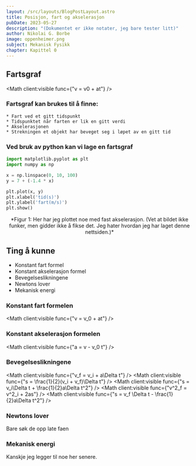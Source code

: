 ```yaml
---
layout: /src/layouts/BlogPostLayout.astro
title: Posisjon, fart og akselerasjon
pubDate: 2023-05-27
description: "(Dokumentet er ikke notater, jeg bare tester litt)"
author: Nikolai G. Borbe
image: oppenheimer.png
subject: Mekanisk Fysikk
chapter: Kapittel 0
---
```


## Fartsgraf
<Math client:visible func={"v = v0 + at"} />

### Fartsgraf kan brukes til å finne:
    * Fart ved et gitt tidspunkt
    * Tidspunktet når farten er lik en gitt verdi
    * Akselerasjonen
    * Strekningen et objekt har beveget seg i løpet av en gitt tid

### Ved bruk av python kan vi lage en fartsgraf
```python
import matplotlib.pyplot as plt
import numpy as np

x = np.linspace(0, 10, 100)
y = 7 + (-1.4 * x)

plt.plot(x, y)
plt.xlabel('tid(s)')
plt.ylabel('fart(m/s)')
plt.show()
```
<center>*Figur 1: Her har jeg plottet noe med fast akselerasjon. (Vet at bildet ikke funker, men gidder ikke å fikse det. 
Jeg hater hvordan jeg har laget denne nettsiden.)*</center>

## Ting å kunne 
* Konstant fart formel
* Konstant akselerasjon formel
* Bevegelseslikningene
* Newtons lover
* Mekanisk energi

### Konstant fart formelen
<Math client:visible func={"v = v_0 + at"} />

### Konstant akselerasjon formelen
<Math client:visible func={"a = v - v_0  t"} />

### Bevegelseslikningene
<Math client:visible func={"v_f = v_i + a\\Delta t"} />
<Math client:visible func={"s = \\frac{1}{2}(v_i + v_f)\\Delta t"} />
<Math client:visible func={"s = v_i\\Delta t + \\frac{1}{2}a\\Delta t^2"} />
<Math client:visible func={"v^2_f = v^2_i + 2as"} />
<Math client:visible func={"s = v_f \\Delta t - \\frac{1}{2}a\\Delta t^2"} />

### Newtons lover
Bare søk de opp late faen

### Mekanisk energi
Kanskje jeg legger til noe her senere.

